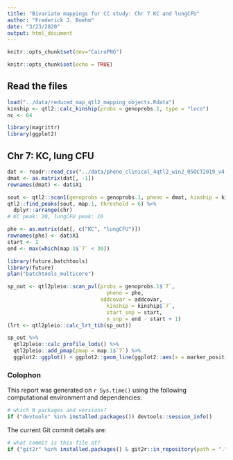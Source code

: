 ```yaml
---
title: "Bivariate mappings for CC study: Chr 7 KC and lungCFU"
author: "Frederick J. Boehm"
date: "3/23/2020"
output: html_document
---
```


```r
knitr::opts_chunk$set(dev="CairoPNG")
```


```r
knitr::opts_chunk$set(echo = TRUE)
```

## Read the files



```r
load("../data/reduced_map_qtl2_mapping_objects.Rdata")
kinship <- qtl2::calc_kinship(probs = genoprobs.1, type = "loco")
nc <- 64
```


```r
library(magrittr)
library(ggplot2)
```



## Chr 7: KC, lung CFU

```r
dat <- readr::read_csv("../data/pheno_clinical_4qtl2_win2_05OCT2019_v4.csv")
dmat <- as.matrix(dat[, -1])
rownames(dmat) <- dat$X1
```

```r
sout <- qtl2::scan1(genoprobs = genoprobs.1, pheno = dmat, kinship = kinship, addcovar = addcovar)
qtl2::find_peaks(sout, map.1, threshold = 6) %>%
  dplyr::arrange(chr)
# KC peak: 20, lungCFU peak: 16
```



```r
phe <- as.matrix(dat[, c("KC", "lungCFU")])
rownames(phe) <- dat$X1
start <- 1
end <- max(which(map.1$`7` < 30)) 
```

```r
library(future.batchtools)
library(future)
plan("batchtools_multicore")
```



```r
sp_out <- qtl2pleio::scan_pvl(probs = genoprobs.1$`7`, 
                                pheno = phe,
                              addcovar = addcovar,
                                kinship = kinship$`7`,
                                start_snp = start,
                                n_snp = end - start + 1)
(lrt <- qtl2pleio::calc_lrt_tib(sp_out))
```

```r
sp_out %>%
  qtl2pleio::calc_profile_lods() %>%
  qtl2pleio::add_pmap(pmap = map.1$`7`) %>%
  ggplot2::ggplot() + ggplot2::geom_line(ggplot2::aes(x = marker_position, y = profile_lod, colour = trait))
```


### Colophon

This report was generated on `r Sys.time()` using the following computational environment and dependencies: 

```r
# which R packages and versions?
if ("devtools" %in% installed.packages()) devtools::session_info()
```

The current Git commit details are:

```r
# what commit is this file at? 
if ("git2r" %in% installed.packages() & git2r::in_repository(path = ".")) git2r::repository(here::here())  
```



